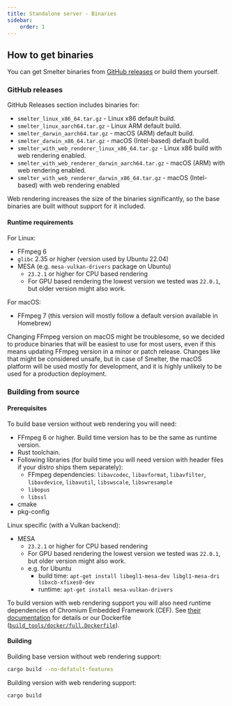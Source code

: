 ```yaml
---
title: Standalone server - Binaries
sidebar:
    order: 1
---
```


## How to get binaries

You can get Smelter binaries from [GitHub releases](https://github.com/software-mansion/smelter/releases) or build them yourself.

### GitHub releases

GitHub Releases section includes binaries for:
- `smelter_linux_x86_64.tar.gz` - Linux x86 default build.
- `smelter_linux_aarch64.tar.gz` - Linux ARM default build.
- `smelter_darwin_aarch64.tar.gz` - macOS (ARM) default build.
- `smelter_darwin_x86_64.tar.gz` - macOS (Intel-based) default build.
- `smelter_with_web_renderer_linux_x86_64.tar.gz` - Linux x86 build with web rendering enabled.
- `smelter_with_web_renderer_darwin_aarch64.tar.gz` - macOS (ARM) with web rendering enabled.
- `smelter_with_web_renderer_darwin_x86_64.tar.gz` - macOS (Intel-based) with web rendering enabled

Web rendering increases the size of the binaries significantly, so the base binaries are built without
support for it included.


#### Runtime requirements

For Linux:
- FFmpeg 6
- `glibc` 2.35 or higher (version used by Ubuntu 22.04)
- MESA (e.g. `mesa-vulkan-drivers` package on Ubuntu)
  - `23.2.1` or higher for CPU based rendering
  - For GPU based rendering the lowest version we tested was `22.0.1`, but older version might also work.

For macOS:
- FFmpeg 7 (this version will mostly follow a default version available in Homebrew)

<Aside>
Changing FFmpeg version on macOS might be troublesome, so we decided to produce binaries that will
be easiest to use for most users, even if this means updating FFmpeg version in a minor or patch release.
Changes like that might be considered unsafe, but in case of Smelter, the macOS platform will be used
mostly for development, and it is highly unlikely to be used for a production deployment.
</Aside>


### Building from source

#### Prerequisites

To build base version without web rendering you will need:
- FFmpeg 6 or higher. Build time version has to be the same as runtime version.
- Rust toolchain.
- Following libraries (for build time you will need version with header files if your distro ships them separately):
  - FFmpeg dependencies: `libavcodec`, `libavformat`, `libavfilter`, `libavdevice`, `libavutil`, `libswscale`, `libswresample`
  - `libopus`
  - `libssl`
- cmake
- pkg-config

Linux specific (with a Vulkan backend):
- MESA
  - `23.2.1` or higher for CPU based rendering
  - For GPU based rendering the lowest version we tested was `22.0.1`, but older version might also work.
  - e.g. for Ubuntu
    - build time: `apt-get install libegl1-mesa-dev libgl1-mesa-dri libxcb-xfixes0-dev`
    - runtime: `apt-get install mesa-vulkan-drivers`

To build version with web rendering support you will also need runtime dependencies of Chromium Embedded Framework (CEF).
See [their documentation](https://github.com/chromiumembedded/cef) for details or our Dockerfile ([`build_tools/docker/full.Dockerfile`](https://github.com/software-mansion/smelter/blob/master/build_tools/docker/full.Dockerfile)).

#### Building

Building base version without web rendering support:
```sh frame=none
cargo build --no-defatult-features
```

Building version with web rendering support:
```sh frame=none
cargo build
```
